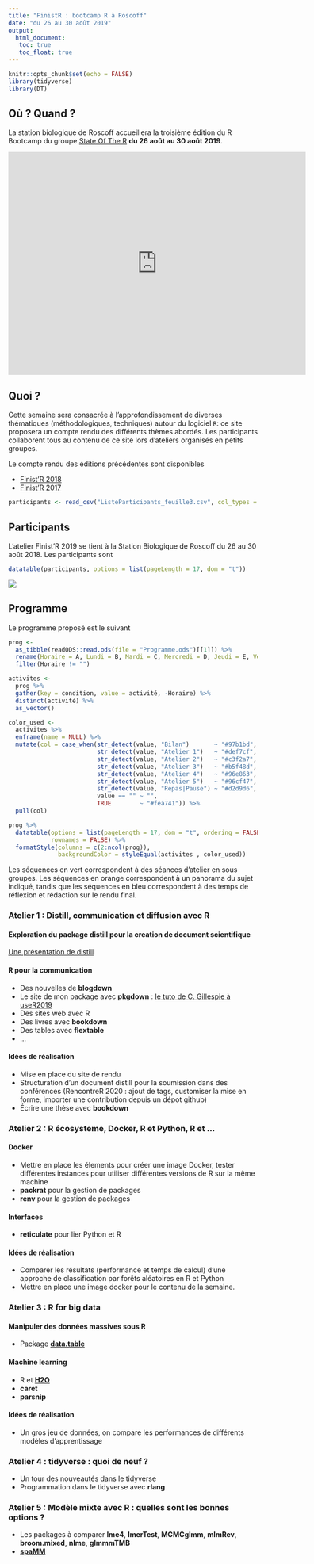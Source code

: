 ```yaml
---
title: "FinistR : bootcamp R à Roscoff"
date: "du 26 au 30 août 2019"
output: 
  html_document:
   toc: true
   toc_float: true
---
```


```r
knitr::opts_chunk$set(echo = FALSE)
library(tidyverse)
library(DT)
```

## Où ? Quand ?


La station biologique de Roscoff accueillera la troisième édition du R Bootcamp  du groupe  [State Of The R](https://stateofther.github.io/) **du 26 août  au 30 août 2019**.

<iframe src="https://www.google.com/maps/embed?pb=!1m17!1m11!1m3!1d863.0230997053625!2d-3.987533179360306!3d48.72647094495075!2m2!1f0!2f0!3m2!1i1024!2i768!4f13.1!3m3!1m2!1s0x4813e153cbdda967%3A0x6cd2956ee2bb8cfb!2sStation+Biologique+de+Roscoff!5e1!3m2!1sfr!2sfr!4v1557410926937!5m2!1sfr!2sfr" width="600" height="450" frameborder="0" style="border:0" allowfullscreen></iframe>

## Quoi ?

Cette semaine sera consacrée à l'approfondissement de diverses thématiques (méthodologiques, techniques) autour du logiciel `R`: ce site proposera un compte rendu des différents thèmes abordés. Les participants collaborent tous au contenu de ce site lors d'ateliers organisés en petits groupes.

Le compte rendu des éditions précédentes sont disponibles 

  - [Finist'R 2018](https://stateofther.github.io/finistR2018/)
  - [Finist'R 2017](https://stateofther.github.io/finistR2017/)


```r
participants <- read_csv("ListeParticipants_feuille3.csv", col_types = "cccc")
```

## Participants 

L'atelier Finist'R 2019 se tient à la Station Biologique de Roscoff du 26 au 30 août 2018. Les participants sont

```r
datatable(participants, options = list(pageLength = 17, dom = "t"))
```

![](img/photo.jpeg)

## Programme 

Le programme proposé est le suivant


```r
prog <- 
  as_tibble(readODS::read.ods(file = "Programme.ods")[[1]]) %>%
  rename(Horaire = A, Lundi = B, Mardi = C, Mercredi = D, Jeudi = E, Vendredi = `F`) %>%
  filter(Horaire != "")

activites <-
  prog %>%  
  gather(key = condition, value = activité, -Horaire) %>%  
  distinct(activité) %>% 
  as_vector()

color_used <-
  activites %>%
  enframe(name = NULL) %>%
  mutate(col = case_when(str_detect(value, "Bilan")       ~ "#97b1bd",
                         str_detect(value, "Atelier 1")   ~ "#def7cf",
                         str_detect(value, "Atelier 2")   ~ "#c3f2a7",
                         str_detect(value, "Atelier 3")   ~ "#b5f48d",
                         str_detect(value, "Atelier 4")   ~ "#96e863",
                         str_detect(value, "Atelier 5")   ~ "#96cf47",
                         str_detect(value, "Repas|Pause") ~ "#d2d9d6",
                         value == "" ~ "",
                         TRUE        ~ "#fea741")) %>%
  pull(col)

prog %>% 
  datatable(options = list(pageLength = 17, dom = "t", ordering = FALSE),
            rownames = FALSE) %>%
  formatStyle(columns = c(2:ncol(prog)),
              backgroundColor = styleEqual(activites , color_used))
```

Les séquences en vert correspondent à des séances d'atelier en sous groupes. Les séquences en orange correspondent à un panorama du sujet indiqué, tandis que les séquences en bleu correspondent à des temps de réflexion et rédaction sur le rendu final.



### Atelier 1 : Distill, communication et diffusion avec R

#### Exploration du package distill pour la creation de document scientifique
[Une présentation de distill](https://rstudio.github.io/distill/website.html)


#### R pour la communication

- Des nouvelles de __blogdown__
- Le site de mon package avec __pkgdown__ : [le tuto de  C. Gillespie à useR2019](https://www.jumpingrivers.com/t/2019-user-git/#1) 
- Des sites web avec R
- Des livres avec __bookdown__
- Des tables avec __flextable__
- ...


#### Idées de réalisation

- Mise en place du site de rendu
- Structuration d'un document distill pour la soumission dans des conférences (RencontreR 2020 : ajout de tags, customiser la mise en forme, importer une contribution depuis un dépot github)
- Écrire une thèse avec __bookdown__


###  Atelier 2 : R écosysteme, Docker, R et Python, R et ...

#### Docker

- Mettre en place les élements pour créer une image Docker, tester différentes instances pour utiliser différentes versions de R sur la même machine
- __packrat__ pour la gestion de packages
- __renv__ pour la gestion de packages


#### Interfaces

- __reticulate__ pour lier Python et R

#### Idées de réalisation

- Comparer les résultats (performance et temps de calcul) d'une approche de classification par forêts aléatoires en R et Python
- Mettre en place une image docker pour le contenu de la semaine. 

### Atelier 3 : R for big data

#### Manipuler des données massives sous R

- Package __[data.table](https://cran.r-project.org/web/packages/data.table/vignettes/datatable-intro.html)__


#### Machine learning
- R et __[H2O](https://www.h2o.ai/wp-content/uploads/2018/01/RBooklet.pdf)__
- __caret__
- __parsnip__


#### Idées de réalisation

- Un gros jeu de données, on compare les performances de différents modèles d'apprentissage


### Atelier 4 : tidyverse : quoi de neuf ?


- Un tour des nouveautés dans le tidyverse
- Programmation dans le tidyverse avec __rlang__



### Atelier 5 : Modèle mixte avec R : quelles sont les bonnes options ?

- Les packages à comparer __lme4__, __lmerTest__, __MCMCglmm__, __mlmRev__, __broom.mixed__, __nlme__, __glmmmTMB__
- __[spaMM](https://kimura.univ-montp2.fr/~rousset/spaMM/spaMMintro.pdf)__






